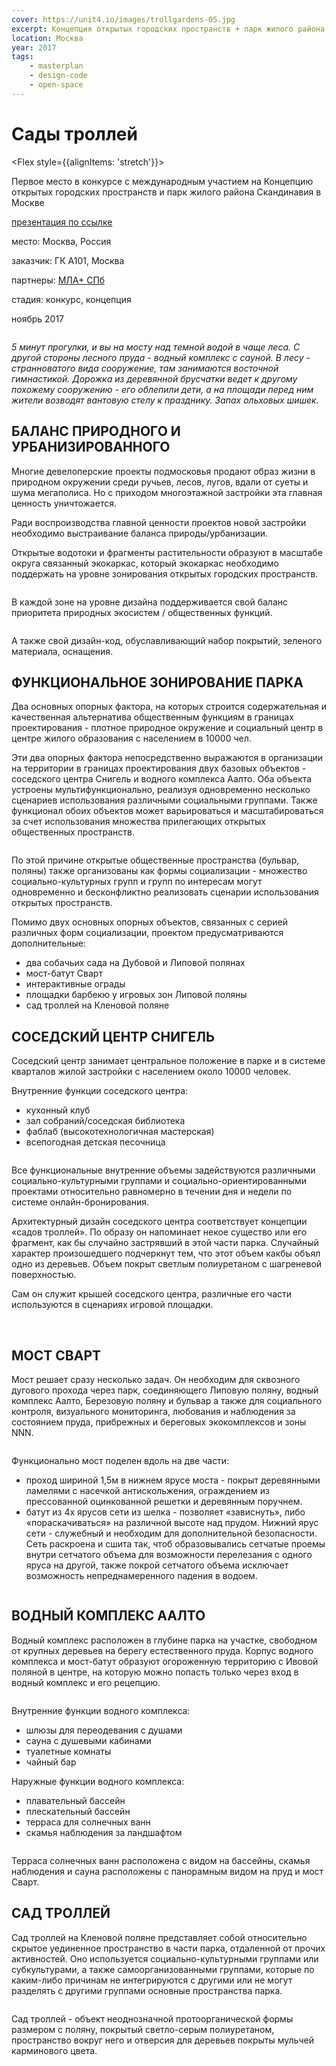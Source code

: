 ```yaml
---
cover: https://unit4.io/images/trollgardens-05.jpg
excerpt: Концепция открытых городских пространств + парк жилого района Скандинавия, Москва
location: Москва
year: 2017
tags:
    - masterplan
    - design-code
    - open-space
---
```


# Сады троллей

<Flex style={{alignItems: 'stretch'}}>
<Flex col>

Первое место в конкурсе с международным участием на Концепцию открытых городских пространств и парк жилого района Скандинавия в Москве

<p style={{flex: '0 1 auto'}}>

[презентация по ссылке](https://issuu.com/unit4/docs/troll_gardens)
</p>
</Flex>

<div>
<p><BlackHighlight>место:</BlackHighlight> Москва, Россия</p>

<p><BlackHighlight>заказчик:</BlackHighlight> ГК А101, Москва</p>

[]()<p><BlackHighlight>партнеры:</BlackHighlight> [МЛА+ СПб](https://www.mlaplus.com/)</p>

<p><BlackHighlight>стадия:</BlackHighlight> конкурс, концепция</p>

ноябрь 2017
</div>
</Flex>


<Image src="/images/trollgardens-03.jpg" width={1280} height={731} alt="" />

_5 минут прогулки, и вы на мосту над темной водой в чаще леса. С другой стороны лесного пруда - водный комплекс с сауной. В лесу - странноватого вида сооружение, там занимаются восточной гимнастикой. Дорожка из деревянной брусчатки ведет к другому похожему сооружению - его облепили дети, а на площади перед ним жители возводят вантовую стелу к празднику. Запах ольховых шишек._



## БАЛАНС ПРИРОДНОГО И УРБАНИЗИРОВАННОГО

Многие девелоперские проекты подмосковья продают образ жизни в природном окружении среди ручьев, лесов, лугов, вдали от суеты и шума мегаполиса. Но с приходом многоэтажной застройки эта главная ценность уничтожается.

Ради воспроизводства главной ценности проектов новой застройки необходимо выстраивание баланса природы/урбанизации.

Открытые водотоки и фрагменты растительности образуют в масштабе округа связанный экокаркас, который экокаркас необходимо поддержать на уровне зонирования открытых городских пространств.

<Image src="/images/trollgardens-01.jpg" width={1280} height={435} alt="" />

В каждой зоне на уровне дизайна поддерживается свой баланс приоритета природных экосистем / общественных функций.

<Image src="/images/trollgardens-02.jpg" width={2000} height={607} alt="" />

А также свой дизайн-код, обуславливающий набор покрытий, зеленого материала, оснащения.


## ФУНКЦИОНАЛЬНОЕ ЗОНИРОВАНИЕ ПАРКА

Два основных опорных фактора, на которых строится содержательная и качественная альтернатива общественным функциям в границах проектирования - плотное природное окружение и социальный центр в центре жилого образования с населением в 10000 чел.

Эти два опорных фактора непосредственно выражаются в организации на территории в границах проектирования двух базовых объектов - соседского центра Снигель и водного комплекса Аалто. Оба объекта устроены мультифункционально, реализуя одновременно несколько сценариев использования различными социальными группами. Также функционал обоих объектов может варьироваться и масштабироваться за счет использования множества прилегающих открытых общественных пространств.

<Image src="/images/trollgardens-12.jpg" width={2121} height={1556} alt="" />

По этой причине открытые общественные пространства (бульвар, поляны) также организованы как формы социализации - множество социально-культурных групп и групп по интересам могут одновременно и бесконфликтно реализовать сценарии использования открытых пространств.

Помимо двух основных опорных объектов, связанных с серией различных форм социализации, проектом предусматриваются дополнительные:
- два собачьих сада на Дубовой и Липовой полянах
- мост-батут Сварт
- интерактивные ограды
- площадки барбекю у игровых зон Липовой поляны
- сад троллей на Кленовой поляне



## СОСЕДСКИЙ ЦЕНТР СНИГЕЛЬ

Соседский центр занимает центральное положение в парке и в системе кварталов жилой застройки с населением около 10000 человек.

Внутренние функции соседского центра:
- кухонный клуб
- зал собраний/соседская библиотека
- фаблаб (высокотехнологичная мастерская)
- всепогодная детская песочница


<Image src="/images/trollgardens-04.jpg" width={1280} height={905} alt="" />

Все функциональные внутренние объемы задействуются различными социально-культурными группами и социально-ориентированными проектами относительно равномерно в течении дня и недели по системе онлайн-бронирования.

Архитектурный дизайн соседского центра соответствует концепции «садов троллей». По образу он напоминает некое существо или его фрагмент, как бы случайно застрявший в этой части парка. Случайный характер произошедшего подчеркнут тем, что этот объем какбы объял одно из деревьев. Объем покрыт светлым полиуретаном с шагреневой поверхностью.

Сам он служит крышей соседского центра, различные его части используются в сценариях игровой площадки.

<Carousel>
	<Image src="/images/trollgardens-05.jpg" alt="" />
	<Image src="/images/trollgardens-06_1.jpg" alt="" />
	<Image src="/images/trollgardens-06_2.jpg" alt="" />
</Carousel>

## МОСТ СВАРТ

Мост решает сразу несколько задач. Он необходим для сквозного дугового прохода через парк, соединяющего Липовую поляну, водный комплекс Аалто, Березовую поляну и бульвар а также для социального контроля, визуального мониторинга, любования и наблюдения за состоянием пруда, прибрежных и береговых экокомплексов и зоны NNN.

<Image src="/images/trollgardens-09.jpg" width={1280} height={905} alt="" />

Функционально мост поделен вдоль на две части:
- проход шириной 1,5м в нижнем ярусе моста - покрыт деревянными ламелями с насечкой антискольжения, ограждением из прессованной оцинкованной решетки и деревянным поручнем.
- батут из 4х ярусов сети из шелка - позволяет «зависнуть», либо «пораскачиваться» на различной высоте над прудом. Нижний ярус сети - служебный и необходим для дополнительной безопасности. Сеть раскроена и сшита так, чтоб образовывались сетчатые проемы внутри сетчатого объема для возможности перелезания с одного яруса на другой, также покрой сетчатого объема исключает возможность непреднамеренного падения в водоем.

<Image src="/images/trollgardens-10.jpg" width={1280} height={731} alt="" />

## ВОДНЫЙ КОМПЛЕКС ААЛТО
Водный комплекс расположен в глубине парка на участке, свободном от крупных деревьев на берегу естественного пруда. Корпус водного комплекса и мост-батут образуют огороженную территорию с Ивовой поляной в центре, на которую можно попасть только через вход в водный комплекс и его рецепцию.

<Image src="/images/trollgardens-08.jpg" width={1280} height={905} alt="" />

Внутренние функции водного комплекса:
- шлюзы для переодевания с душами
- сауна с душевыми кабинами
- туалетные комнаты
- чайный бар

Наружные функции водного комплекса:
- плавательный бассейн
- плескательный бассейн
- терраса для солнечных ванн
- скамья наблюдения за ландшафтом

<Image src="/images/trollgardens-11.jpg" width={1280} height={731} alt="" />

Терраса солнечных ванн расположена с видом на бассейны, скамья наблюдения и сауна расположены с панорамным видом на пруд и мост Сварт.


## САД ТРОЛЛЕЙ

Сад троллей на Кленовой поляне представляет собой относительно скрытое уединенное пространство в части парка, отдаленной от прочих активностей. Оно используется социально-культурными группами или субкультурами, а также самоорганизованными группами, которые по каким-либо причинам не интегрируются с другими или не могут разделять с другими группами основные пространства парка.

<Image src="/images/trollgardens-16.jpg" width={2481} height={1550} alt="" />

Сад троллей - объект неоднозначной протоорганической формы размером с поляну, покрытый светло-серым полиуретаном, пространство вокруг него и отверсия для деревьев покрыты мульчей карминового цвета.

